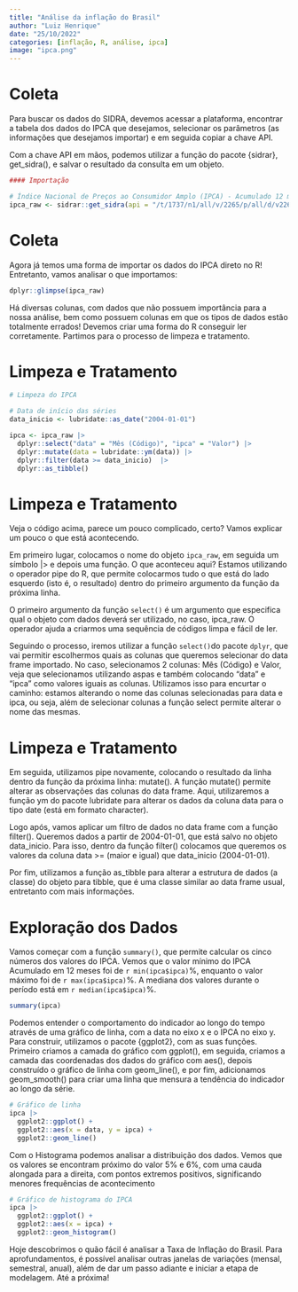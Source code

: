 ```yaml
---
title: "Análise da inflação do Brasil"
author: "Luiz Henrique"
date: "25/10/2022"
categories: [inflação, R, análise, ipca]
image: "ipca.png"
---
```


# Coleta

Para buscar os dados do SIDRA, devemos acessar a plataforma, encontrar a tabela dos dados do IPCA que desejamos, selecionar os parâmetros (as informações que desejamos importar) e em seguida copiar a chave API.

Com a chave API em mãos, podemos utilizar a função do pacote {sidrar}, get_sidra(), e salvar o resultado da consulta em um objeto.

```r
#### Importação

# Índice Nacional de Preços ao Consumidor Amplo (IPCA) - Acumulado 12 meses - IBGE
ipca_raw <- sidrar::get_sidra(api = "/t/1737/n1/all/v/2265/p/all/d/v2265%202")
```

# Coleta

Agora já temos uma forma de importar os dados do IPCA direto no R! Entretanto, vamos analisar o que importamos:

```r
dplyr::glimpse(ipca_raw)
```

Há diversas colunas, com dados que não possuem importância para a nossa análise, bem como possuem colunas em que os tipos de dados estão totalmente errados! Devemos criar uma forma do R conseguir ler corretamente. Partimos para o processo de limpeza e tratamento.

# Limpeza e Tratamento

```r
# Limpeza do IPCA

# Data de início das séries
data_inicio <- lubridate::as_date("2004-01-01")

ipca <- ipca_raw |> 
  dplyr::select("data" = "Mês (Código)", "ipca" = "Valor") |> 
  dplyr::mutate(data = lubridate::ym(data)) |> 
  dplyr::filter(data >= data_inicio)  |> 
  dplyr::as_tibble()
```

# Limpeza e Tratamento

Veja o código acima, parece um pouco complicado, certo? Vamos explicar um pouco o que está acontecendo.

Em primeiro lugar, colocamos o nome do objeto `ipca_raw`, em seguida um símbolo \|\> e depois uma função. O que aconteceu aqui? Estamos utilizando o operador pipe do R, que permite colocarmos tudo o que está do lado esquerdo (isto é, o resultado) dentro do primeiro argumento da função da próxima linha.

O primeiro argumento da função `select()` é um argumento que especifica qual o objeto com dados deverá ser utilizado, no caso, ipca_raw. O operador ajuda a criarmos uma sequência de códigos limpa e fácil de ler.

Seguindo o processo, iremos utilizar a função `select()`do pacote `dplyr`, que vai permitir escolhermos quais as colunas que queremos selecionar do data frame importado. No caso, selecionamos 2 colunas: Mês (Código) e Valor, veja que selecionamos utilizando aspas e também colocando "data" e "ipca" como valores iguais as colunas. Utilizamos isso para encurtar o caminho: estamos alterando o nome das colunas selecionadas para data e ipca, ou seja, além de selecionar colunas a função select permite alterar o nome das mesmas.

# Limpeza e Tratamento

Em seguida, utilizamos pipe novamente, colocando o resultado da linha dentro da função da próxima linha: mutate(). A função mutate() permite alterar as observações das colunas do data frame. Aqui, utilizaremos a função ym do pacote lubridate para alterar os dados da coluna data para o tipo date (está em formato character).

Logo após, vamos aplicar um filtro de dados no data frame com a função filter(). Queremos dados a partir de 2004-01-01, que está salvo no objeto data_inicio. Para isso, dentro da função filter() colocamos que queremos os valores da coluna data \>= (maior e igual) que data_inicio (2004-01-01).

Por fim, utilizamos a função as_tibble para alterar a estrutura de dados (a classe) do objeto para tibble, que é uma classe similar ao data frame usual, entretanto com mais informações.

# Exploração dos Dados

Vamos começar com a função `summary()`, que permite calcular os cinco números dos valores do IPCA. Vemos que o valor mínimo do IPCA Acumulado em 12 meses foi de `r min(ipca$ipca)`%, enquanto o valor máximo foi de `r max(ipca$ipca)`%. A mediana dos valores durante o período está em `r median(ipca$ipca)`%.

```r
summary(ipca)
```

Podemos entender o comportamento do indicador ao longo do tempo através de uma gráfico de linha, com a data no eixo x e o IPCA no eixo y. Para construir, utilizamos o pacote {ggplot2}, com as suas funções. Primeiro criamos a camada do gráfico com ggplot(), em seguida, criamos a camada das coordenadas dos dados do gráfico com aes(), depois construído o gráfico de linha com geom_line(), e por fim, adicionamos geom_smooth() para criar uma linha que mensura a tendência do indicador ao longo da série.

```r
# Gráfico de linha
ipca |> 
  ggplot2::ggplot() +
  ggplot2::aes(x = data, y = ipca) +
  ggplot2::geom_line()
```

Com o Histograma podemos analisar a distribuição dos dados. Vemos que os valores se encontram próximo do valor 5% e 6%, com uma cauda alongada para a direita, com pontos extremos positivos, significando menores frequências de acontecimento

```r
# Gráfico de histograma do IPCA
ipca |> 
  ggplot2::ggplot() +
  ggplot2::aes(x = ipca) +
  ggplot2::geom_histogram()
```

Hoje descobrimos o quão fácil é analisar a Taxa de Inflação do Brasil. Para aprofundamentos, é possível analisar outras janelas de variações (mensal, semestral, anual), além de dar um passo adiante e iniciar a etapa de modelagem. Até a próxima!
